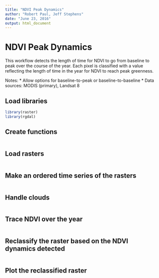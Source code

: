 ```yaml
---
title: "NDVI Peak Dynamics"
author: "Robert Paul, Jeff Stephens"
date: "June 23, 2016"
output: html_document
---
```

# NDVI Peak Dynamics

This workflow detects the length of time for NDVI to go from baseline to peak over the course of the year. Each pixel is classified with a value reflecting the length of time in the year for NDVI to reach peak greenness.

Notes:
 * Allow options for baseline-to-peak or baseline-to-baseline
 * Data sources: MODIS (primary), Landsat 8

## Load libraries
```r
library(raster)
library(rgdal)
```

## Create functions
```r

```

## Load rasters
```r


```

## Make an ordered time series of the rasters
```r

```

## Handle clouds
```r

```

## Trace NDVI over the year
```r

```

## Reclassify the raster based on the NDVI dynamics detected
```r

```

## Plot the reclassified raster
```r

```

